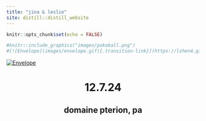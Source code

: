 ```yaml
---
title: "jina & leslie"
site: distill::distill_website
---
```




```r
knitr::opts_chunk$set(echo = FALSE)
```

```r
#knitr::include_graphics("images/pokeball.png")
#[![Envelope](images/envelope.gif){.transition-link}](https://lzhen4.github.io/gpetersii/pictures.html)
```

<style>
  .transition-link {
    transition: transform 0.3s ease;
  }
  .transition-link:hover {
    transform: scale(1.05);
  }
</style>

[![Envelope](images/envelope.gif)](https://lzhen4.github.io/gpetersii/pictures.html)

<center>
# 12.7.24
## domaine pterion, pa
</center>

